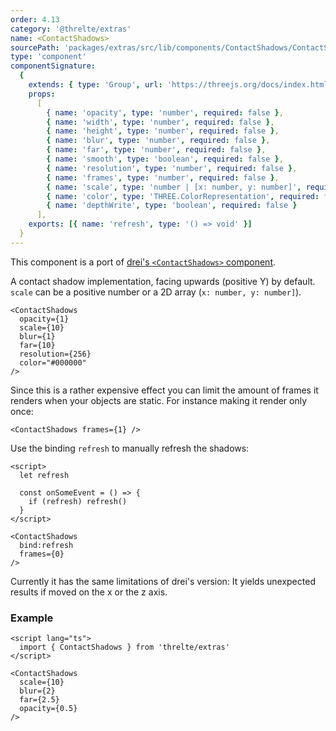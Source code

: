 ```yaml
---
order: 4.13
category: '@threlte/extras'
name: <ContactShadows>
sourcePath: 'packages/extras/src/lib/components/ContactShadows/ContactShadows.svelte'
type: 'component'
componentSignature:
  {
    extends: { type: 'Group', url: 'https://threejs.org/docs/index.html#api/en/objects/Group' },
    props:
      [
        { name: 'opacity', type: 'number', required: false },
        { name: 'width', type: 'number', required: false },
        { name: 'height', type: 'number', required: false },
        { name: 'blur', type: 'number', required: false },
        { name: 'far', type: 'number', required: false },
        { name: 'smooth', type: 'boolean', required: false },
        { name: 'resolution', type: 'number', required: false },
        { name: 'frames', type: 'number', required: false },
        { name: 'scale', type: 'number | [x: number, y: number]', required: false },
        { name: 'color', type: 'THREE.ColorRepresentation', required: false },
        { name: 'depthWrite', type: 'boolean', required: false }
      ],
    exports: [{ name: 'refresh', type: '() => void' }]
  }
---
```


This component is a port of [drei's `<ContactShadows>` component](https://github.com/pmndrs/drei#contactshadows).

A contact shadow implementation, facing upwards (positive Y) by default. `scale` can be a positive number or a 2D array (`x: number, y: number]`).

```svelte
<ContactShadows
  opacity={1}
  scale={10}
  blur={1}
  far={10}
  resolution={256}
  color="#000000"
/>
```

Since this is a rather expensive effect you can limit the amount of frames it renders when your objects are static. For instance making it render only once:

```svelte
<ContactShadows frames={1} />
```

Use the binding `refresh` to manually refresh the shadows:

```svelte
<script>
  let refresh

  const onSomeEvent = () => {
    if (refresh) refresh()
  }
</script>

<ContactShadows
  bind:refresh
  frames={0}
/>
```

Currently it has the same limitations of drei's version: It yields unexpected results if moved on the x or the z axis.

<Example path="extras/contact-shadows" />

### Example

```svelte
<script lang="ts">
  import { ContactShadows } from 'threlte/extras'
</script>

<ContactShadows
  scale={10}
  blur={2}
  far={2.5}
  opacity={0.5}
/>
```
